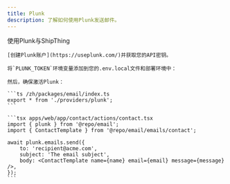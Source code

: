```yaml
---
title: Plunk
description: 了解如何使用Plunk发送邮件。
---
```


使用Plunk与ShipThing

<Steps>
  <Step title="创建Plunk账户">

    [创建Plunk账户](https://useplunk.com/)并获取您的API密钥。

  </Step>
  <Step title="添加环境变量">

    将`PLUNK_TOKEN`环境变量添加到您的.env.local文件和部署环境中：

    然后，确保激活Plunk：

    ```ts /zh/packages/email/index.ts
    export * from './providers/plunk';
    ```

  </Step>
  <Step title="发送邮件">

    ```tsx apps/web/app/contact/actions/contact.tsx
    import { plunk } from '@repo/email';
    import { ContactTemplate } from '@repo/email/emails/contact';

    await plunk.emails.send({
        to: 'recipient@acme.com',
        subject: 'The email subject',
        body: <ContactTemplate name={name} email={email} message={message} />,
    });
    ```

  </Step>
</Steps>